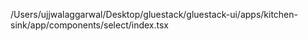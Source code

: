 /Users/ujjwalaggarwal/Desktop/gluestack/gluestack-ui/apps/kitchen-sink/app/components/select/index.tsx